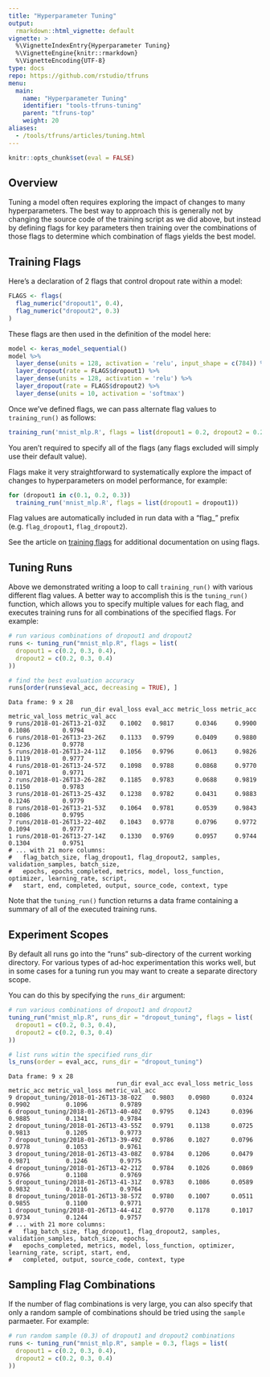 ```yaml
---
title: "Hyperparameter Tuning"
output: 
  rmarkdown::html_vignette: default
vignette: >
  %\VignetteIndexEntry{Hyperparameter Tuning}
  %\VignetteEngine{knitr::rmarkdown}
  %\VignetteEncoding{UTF-8}
type: docs
repo: https://github.com/rstudio/tfruns
menu:
  main:
    name: "Hyperparameter Tuning"
    identifier: "tools-tfruns-tuning"
    parent: "tfruns-top"
    weight: 20
aliases:
  - /tools/tfruns/articles/tuning.html
---
```


```r
knitr::opts_chunk$set(eval = FALSE)
```


## Overview

Tuning a model often requires exploring the impact of changes to many hyperparameters. The best way to approach this is generally not by changing the source code of the training script as we did above, but instead by defining flags for key parameters then training over the combinations of those flags to determine which combination of flags yields the best model.

## Training Flags

Here's a declaration of 2 flags that control dropout rate within a model:

```r
FLAGS <- flags(
  flag_numeric("dropout1", 0.4),
  flag_numeric("dropout2", 0.3)
)
```

These flags are then used in the definition of the model here:

```r
model <- keras_model_sequential()
model %>%
  layer_dense(units = 128, activation = 'relu', input_shape = c(784)) %>%
  layer_dropout(rate = FLAGS$dropout1) %>%
  layer_dense(units = 128, activation = 'relu') %>%
  layer_dropout(rate = FLAGS$dropout2) %>%
  layer_dense(units = 10, activation = 'softmax')
```

Once we've defined flags, we can pass alternate flag values to `training_run()` as follows:

```r
training_run('mnist_mlp.R', flags = list(dropout1 = 0.2, dropout2 = 0.2))
```

You aren't required to specify all of the flags (any flags excluded will simply use their default value).

Flags make it very straightforward to systematically explore the impact of changes to hyperparameters on model performance, for example:

```r
for (dropout1 in c(0.1, 0.2, 0.3))
  training_run('mnist_mlp.R', flags = list(dropout1 = dropout1))
```

Flag values are automatically included in run data with a "flag_" prefix (e.g. `flag_dropout1`, `flag_dropout2`).

See the article on [training flags](https://tensorflow.rstudio.com/tools/tfruns/tuning/#training-flags) for additional documentation on using flags.

## Tuning Runs

Above we demonstrated writing a loop to call `training_run()` with various different flag values. A better way to accomplish this is the `tuning_run()` function, which allows you to specify multiple values for each flag, and executes training runs for all combinations of the specified flags. For example:

```r
# run various combinations of dropout1 and dropout2
runs <- tuning_run("mnist_mlp.R", flags = list(
  dropout1 = c(0.2, 0.3, 0.4),
  dropout2 = c(0.2, 0.3, 0.4)
))

# find the best evaluation accuracy
runs[order(runs$eval_acc, decreasing = TRUE), ]
```
```
Data frame: 9 x 28 
                    run_dir eval_loss eval_acc metric_loss metric_acc metric_val_loss metric_val_acc
9 runs/2018-01-26T13-21-03Z    0.1002   0.9817      0.0346     0.9900          0.1086         0.9794
6 runs/2018-01-26T13-23-26Z    0.1133   0.9799      0.0409     0.9880          0.1236         0.9778
5 runs/2018-01-26T13-24-11Z    0.1056   0.9796      0.0613     0.9826          0.1119         0.9777
4 runs/2018-01-26T13-24-57Z    0.1098   0.9788      0.0868     0.9770          0.1071         0.9771
2 runs/2018-01-26T13-26-28Z    0.1185   0.9783      0.0688     0.9819          0.1150         0.9783
3 runs/2018-01-26T13-25-43Z    0.1238   0.9782      0.0431     0.9883          0.1246         0.9779
8 runs/2018-01-26T13-21-53Z    0.1064   0.9781      0.0539     0.9843          0.1086         0.9795
7 runs/2018-01-26T13-22-40Z    0.1043   0.9778      0.0796     0.9772          0.1094         0.9777
1 runs/2018-01-26T13-27-14Z    0.1330   0.9769      0.0957     0.9744          0.1304         0.9751
# ... with 21 more columns:
#   flag_batch_size, flag_dropout1, flag_dropout2, samples, validation_samples, batch_size,
#   epochs, epochs_completed, metrics, model, loss_function, optimizer, learning_rate, script,
#   start, end, completed, output, source_code, context, type
```

Note that the `tuning_run()` function returns a data frame containing a summary of all of the executed training runs.

## Experiment Scopes

By default all runs go into the "runs" sub-directory of the current working directory. For various types of ad-hoc experimentation this works well, but in some cases for a tuning run you may want to create a separate directory scope.

You can do this by specifying the `runs_dir` argument:

```r
# run various combinations of dropout1 and dropout2
tuning_run("mnist_mlp.R", runs_dir = "dropout_tuning", flags = list(
  dropout1 = c(0.2, 0.3, 0.4),
  dropout2 = c(0.2, 0.3, 0.4)
))

# list runs witin the specified runs_dir
ls_runs(order = eval_acc, runs_dir = "dropout_tuning")
```
```
Data frame: 9 x 28 
                              run_dir eval_acc eval_loss metric_loss metric_acc metric_val_loss metric_val_acc
9 dropout_tuning/2018-01-26T13-38-02Z   0.9803    0.0980      0.0324     0.9902          0.1096         0.9789
6 dropout_tuning/2018-01-26T13-40-40Z   0.9795    0.1243      0.0396     0.9885          0.1341         0.9784
2 dropout_tuning/2018-01-26T13-43-55Z   0.9791    0.1138      0.0725     0.9813          0.1205         0.9773
7 dropout_tuning/2018-01-26T13-39-49Z   0.9786    0.1027      0.0796     0.9778          0.1053         0.9761
3 dropout_tuning/2018-01-26T13-43-08Z   0.9784    0.1206      0.0479     0.9871          0.1246         0.9775
4 dropout_tuning/2018-01-26T13-42-21Z   0.9784    0.1026      0.0869     0.9766          0.1108         0.9769
5 dropout_tuning/2018-01-26T13-41-31Z   0.9783    0.1086      0.0589     0.9832          0.1216         0.9764
8 dropout_tuning/2018-01-26T13-38-57Z   0.9780    0.1007      0.0511     0.9855          0.1100         0.9771
1 dropout_tuning/2018-01-26T13-44-41Z   0.9770    0.1178      0.1017     0.9734          0.1244         0.9757
# ... with 21 more columns:
#   flag_batch_size, flag_dropout1, flag_dropout2, samples, validation_samples, batch_size, epochs,
#   epochs_completed, metrics, model, loss_function, optimizer, learning_rate, script, start, end,
#   completed, output, source_code, context, type
```

## Sampling Flag Combinations

If the number of flag combinations is very large, you can also specify that only a random sample of combinations should be tried using the `sample` parmaeter. For example:

```r
# run random sample (0.3) of dropout1 and dropout2 combinations
runs <- tuning_run("mnist_mlp.R", sample = 0.3, flags = list(
  dropout1 = c(0.2, 0.3, 0.4),
  dropout2 = c(0.2, 0.3, 0.4)
))
```









